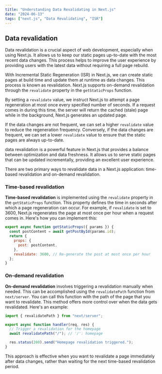 ```yaml
---
title: "Understanding Data Revalidating in Next.js"
date: "2024-06-13"
tags: ["next.js", "Data Revalidating", "ISR"]
---
```


## Data revalidation

Data revalidation is a crucial aspect of web development, especially when using Next.js. It allows us to keep our static pages up-to-date with the most recent data changes. This process helps to improve the user experience by providing users with the latest data without requiring a full page rebuild.

With Incremental Static Regeneration (ISR) in Next.js, we can create static pages at build time and update them at runtime as data changes. This process is known as revalidation. Next.js supports on-demand revalidation through the `revalidate` property in the `getStaticProps` function.

By setting a `revalidate` value, we instruct Next.js to attempt a page regeneration at most once every specified number of seconds. If a request comes in during this time, the server will return the cached (stale) page while in the background, Next.js generates an updated page.

If the data changes are not frequent, we can set a higher `revalidate` value to reduce the regeneration frequency. Conversely, if the data changes are frequent, we can set a lower `revalidate` value to ensure that the static pages are always up-to-date.

data revalidation is a powerful feature in Next.js that provides a balance between optimization and data freshness. It allows us to serve static pages that can be updated incrementally, providing an excellent user experience.

There are two primary ways to revalidate data in a Next.js application: time-based revalidation and on-demand revalidation.

### Time-based revalidation

**Time-based revalidation** is implemented using the `revalidate` property in the `getStaticProps` function. This property defines the time in seconds after which a page regeneration can occur. For example, if `revalidate` is set to 3600, Next.js regenerates the page at most once per hour when a request comes in. Here's how you can implement this:

```jsx
export async function getStaticProps({ params }) {
  const postContent = await getPostById(params.id);
  return {
    props: {
      post: postContent,
    },
    revalidate: 3600, // Re-generate the post at most once per hour
  };
}
```

### On-demand revalidation

**On-demand revalidation** involves triggering a revalidation manually when needed. This can be accomplished using the `revalidatePath` function from `next/server`. You can call this function with the path of the page that you want to revalidate. This method offers more control over when the data gets revalidated. Here's an example:

```jsx
import { revalidatePath } from "next/server";

export async function handler(req, res) {
  // Trigger a revalidation for the homepage
  await revalidatePath("/"); // '/': homepage

  res.status(200).send("Homepage revalidation triggered.");
}
```

This approach is effective when you want to revalidate a page immediately after data changes, rather than waiting for the next time-based revalidation period.
